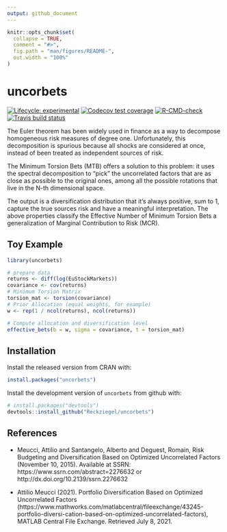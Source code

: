 ```yaml
---
output: github_document
---
```


<!-- README.md is generated from README.Rmd. Please edit that file -->

```r
knitr::opts_chunk$set(
  collapse = TRUE,
  comment = "#>",
  fig.path = "man/figures/README-",
  out.width = "100%"
)
```

# uncorbets

<!-- badges: start -->
[![Lifecycle: experimental](https://img.shields.io/badge/lifecycle-experimental-orange.svg)](https://lifecycle.r-lib.org/articles/stages.html#experimental)
[![Codecov test coverage](https://codecov.io/gh/Reckziegel/uncorbets/branch/main/graph/badge.svg)](https://codecov.io/gh/Reckziegel/uncorbets?branch=main)
[![R-CMD-check](https://github.com/Reckziegel/uncorbets/workflows/R-CMD-check/badge.svg)](https://github.com/Reckziegel/uncorbets/actions)
[![Travis build status](https://travis-ci.com/Reckziegel/uncorbets.svg?branch=main)](https://travis-ci.com/Reckziegel/uncorbets)
<!-- badges: end -->

The Euler theorem has been widely used in finance as a way to decompose homogeneous risk measures of degree one. Unfortunately, this decomposition is spurious because all shocks are considered at once, instead of been treated as independent sources of risk.

The Minimum Torsion Bets (MTB) offers a solution to this problem: it uses the spectral decomposition to "pick" the uncorrelated factors that are as close as possible to the original ones, among all the possible rotations that live in the N-th dimensional space. 

The output is a diversification distribution that it's always positive, sum to $1$, capture the true sources risk and have a meaningful interpretation. The above properties classify the Effective Number of Minimum Torsion Bets a generalization of Marginal Contribution to Risk (MCR). 

## Toy Example 

```r
library(uncorbets)

# prepare data
returns <- diff(log(EuStockMarkets))
covariance <- cov(returns)
# Minimum Torsion Matrix
torsion_mat <- torsion(covariance)
# Prior Allocation (equal weights, for example)
w <- rep(1 / ncol(returns), ncol(returns))

# Compute allocation and diversification level
effective_bets(b = w, sigma = covariance, t = torsion_mat)
```

## Installation

Install the released version from CRAN with:

``` r
install.packages("uncorbets")
```

Install the development version of `uncorbets` from github with:

``` r
# install.packages("devtools")
devtools::install_github("Reckziegel/uncorbets")
```

## References

- Meucci, Attilio and Santangelo, Alberto and Deguest, Romain, Risk Budgeting and Diversification Based on Optimized Uncorrelated Factors (November 10, 2015). Available at SSRN: https://www.ssrn.com/abstract=2276632 or http://dx.doi.org/10.2139/ssrn.2276632

- Attilio Meucci (2021). Portfolio Diversification Based on Optimized Uncorrelated Factors (https://www.mathworks.com/matlabcentral/fileexchange/43245-portfolio-diversi-cation-based-on-optimized-uncorrelated-factors), MATLAB Central File Exchange. Retrieved July 8, 2021.
